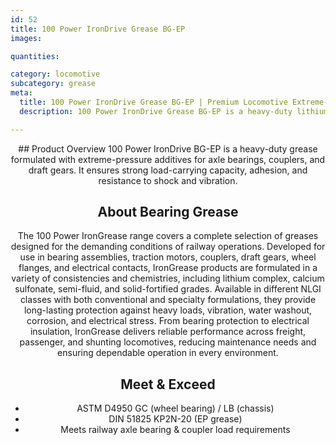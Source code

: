 ```yaml
---
id: 52
title: 100 Power IronDrive Grease BG-EP
images:

quantities:

category: locomotive
subcategory: grease
meta:
  title: 100 Power IronDrive Grease BG-EP | Premium Locomotive Extreme-Pressure Grease
  description: 100 Power IronDrive Grease BG-EP is a heavy-duty lithium complex grease formulated for locomotive axle bearings, couplers, and draft gears. It provides exceptional load-carrying capacity, adhesion, and resistance to shock and vibration. Meets ASTM D4950 GC/LB and DIN 51825 KP2N-20 standards for reliable performance in freight and passenger locomotives under extreme conditions.

---
```


<Header>
  ## Product Overview
  100 Power IronDrive BG-EP is a heavy-duty grease formulated with extreme-pressure additives for axle bearings, couplers, and draft gears. It ensures strong load-carrying capacity, adhesion, and resistance to shock and vibration.

  ## About Bearing Grease
  The 100 Power IronGrease range covers a complete selection of greases designed for the demanding conditions of railway operations. Developed for use in bearing assemblies, traction motors, couplers, draft gears, wheel flanges, and electrical contacts, IronGrease products are formulated in a variety of consistencies and chemistries, including lithium complex, calcium sulfonate, semi-fluid, and solid-fortified grades. Available in different NLGI classes with both conventional and specialty formulations, they provide long-lasting protection against heavy loads, vibration, water washout, corrosion, and electrical stress. From bearing protection to electrical insulation, IronGrease delivers reliable performance across freight, passenger, and shunting locomotives, reducing maintenance needs and ensuring dependable operation in every environment.

  ## Meet & Exceed
  - ASTM D4950 GC (wheel bearing) / LB (chassis)
  - DIN 51825 KP2N-20 (EP grease)
  - Meets railway axle bearing & coupler load requirements

</Header>
